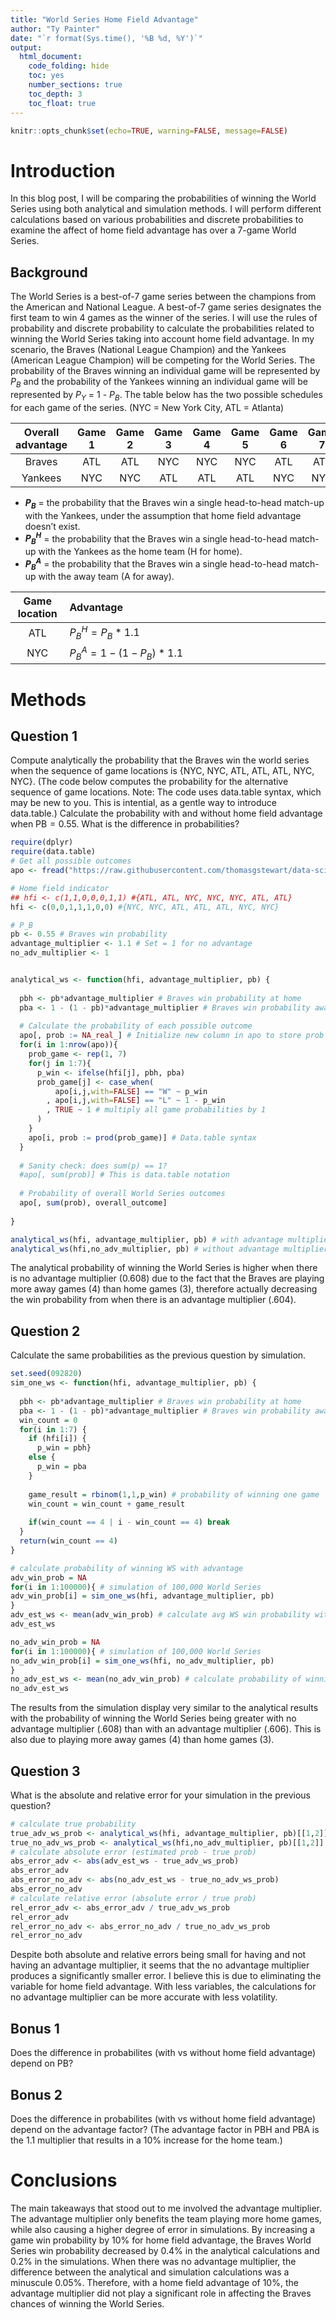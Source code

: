 ```yaml
---
title: "World Series Home Field Advantage"
author: "Ty Painter"
date: "`r format(Sys.time(), '%B %d, %Y')`"
output: 
  html_document: 
    code_folding: hide
    toc: yes
    number_sections: true
    toc_depth: 3
    toc_float: true
---
```

```r
knitr::opts_chunk$set(echo=TRUE, warning=FALSE, message=FALSE)
```
 
# Introduction

  In this blog post, I will be comparing the probabilities of winning the World Series using both analytical and simulation methods. I will perform different calculations based on various probabilities and discrete probabilities to examine the affect of home field advantage has over a 7-game World Series.

## Background

  The World Series is a best-of-7 game series between the champions from the American and National League. A best-of-7 game series designates the first team to win 4 games as the winner of the series. I will use the rules of probability and discrete probability to calculate the probabilities related to winning the World Series taking into account home field advantage. In my scenario, the Braves (National League Champion) and the Yankees (American League Champion) will be competing for the World Series. The probability of the Braves winning an individual game will be represented by $P_B$ and the probability of the Yankees winning an individual game will be represented by $P_Y$ = 1 - $P_B$. 
  The table below has the two possible schedules for each game of the series. (NYC = New York City, ATL = Atlanta)

| Overall advantage | Game 1 | Game 2 | Game 3 | Game 4 | Game 5 | Game 6 | Game 7 |
|:-----------------:|:------:|:------:|:------:|:------:|:------:|:------:|:------:|
|       Braves      |   ATL  |   ATL  |   NYC  |   NYC  |   NYC  |   ATL  |   ATL  |
|      Yankees      |   NYC  |   NYC  |   ATL  |   ATL  |   ATL  |   NYC  |   NYC  |

-   ***P*<sub>*B*</sub>** = the probability that the Braves win a
    single head-to-head match-up with the Yankees, under the assumption
    that home field advantage doesn’t exist.
-   ***P*<sub>*B*</sub><sup>*H*</sup>** = the probability that the
    Braves win a single head-to-head match-up with the Yankees as the
    home team (H for home).
-   ***P*<sub>*B*</sub><sup>*A*</sup>** = the probability that the Braves win a single head-to-head     match-up with the away team (A for away).

| Game location | Advantage                                                            |
|:-------------:|:---------------------------------------------------------------------|
|      ATL      | *P*<sub>*B*</sub><sup>*H*</sup> = *P*<sub>*B*</sub> \* 1.1           |
|      NYC      | *P*<sub>*B*</sub><sup>*A*</sup> = 1 − (1 − *P*<sub>*B*</sub>) \* 1.1 |

# Methods

## Question 1
Compute analytically the probability that the Braves win the world series when the sequence of game locations is {NYC, NYC, ATL, ATL, ATL, NYC, NYC}. (The code below computes the probability for the alternative sequence of game locations. Note: The code uses data.table syntax, which may be new to you. This is intential, as a gentle way to introduce data.table.) Calculate the probability with and without home field advantage when PB = 0.55. What is the difference in probabilities?
```r
require(dplyr)
require(data.table)
# Get all possible outcomes
apo <- fread("https://raw.githubusercontent.com/thomasgstewart/data-science-5620-fall-2020/master/deliverables/assets/all-possible-world-series-outcomes.csv")

# Home field indicator
## hfi <- c(1,1,0,0,0,1,1) #{ATL, ATL, NYC, NYC, NYC, ATL, ATL}
hfi <- c(0,0,1,1,1,0,0) #{NYC, NYC, ATL, ATL, ATL, NYC, NYC}

# P_B
pb <- 0.55 # Braves win probability
advantage_multiplier <- 1.1 # Set = 1 for no advantage
no_adv_multiplier <- 1


analytical_ws <- function(hfi, advantage_multiplier, pb) {
  
  pbh <- pb*advantage_multiplier # Braves win probability at home
  pba <- 1 - (1 - pb)*advantage_multiplier # Braves win probability away
  
  # Calculate the probability of each possible outcome
  apo[, prob := NA_real_] # Initialize new column in apo to store prob
  for(i in 1:nrow(apo)){
    prob_game <- rep(1, 7)
    for(j in 1:7){
      p_win <- ifelse(hfi[j], pbh, pba) 
      prob_game[j] <- case_when(
          apo[i,j,with=FALSE] == "W" ~ p_win
        , apo[i,j,with=FALSE] == "L" ~ 1 - p_win
        , TRUE ~ 1 # multiply all game probabilities by 1
      )
    }
    apo[i, prob := prod(prob_game)] # Data.table syntax
  }
  
  # Sanity check: does sum(p) == 1?
  #apo[, sum(prob)] # This is data.table notation
  
  # Probability of overall World Series outcomes
  apo[, sum(prob), overall_outcome]
  
}

analytical_ws(hfi, advantage_multiplier, pb) # with advantage multiplier
analytical_ws(hfi,no_adv_multiplier, pb) # without advantage multiplier
```
The analytical probability of winning the World Series is higher when there is no advantage multiplier (0.608) due to the fact that the Braves are playing more away games (4) than home games (3), therefore actually decreasing the win probability from when there is an advantage multiplier (.604).

## Question 2 
Calculate the same probabilities as the previous question by simulation.
```r
set.seed(092820)
sim_one_ws <- function(hfi, advantage_multiplier, pb) {
  
  pbh <- pb*advantage_multiplier # Braves win probability at home
  pba <- 1 - (1 - pb)*advantage_multiplier # Braves win probability away
  win_count = 0
  for(i in 1:7) {
    if (hfi[i]) {
      p_win = pbh}
    else {
      p_win = pba
    }
    
    game_result = rbinom(1,1,p_win) # probability of winning one game
    win_count = win_count + game_result
    
    if(win_count == 4 | i - win_count == 4) break
  }
  return(win_count == 4)
}

# calculate probability of winning WS with advantage
adv_win_prob = NA
for(i in 1:100000){ # simulation of 100,000 World Series
adv_win_prob[i] = sim_one_ws(hfi, advantage_multiplier, pb)
}
adv_est_ws <- mean(adv_win_prob) # calculate avg WS win probability with advantage
adv_est_ws

no_adv_win_prob = NA
for(i in 1:100000){ # simulation of 100,000 World Series
no_adv_win_prob[i] = sim_one_ws(hfi, no_adv_multiplier, pb)
}
no_adv_est_ws <- mean(no_adv_win_prob) # calculate probability of winning WS with no advantage
no_adv_est_ws
```
  The results from the simulation display very similar to the analytical results with the probability of winning the World Series being greater with no advantage multiplier (.608) than with an advantage multiplier (.606). This is also due to playing more away games (4) than home games (3).

## Question 3 
What is the absolute and relative error for your simulation in the previous question?
```r
# calculate true probability
true_adv_ws_prob <- analytical_ws(hfi, advantage_multiplier, pb)[[1,2]]
true_no_adv_ws_prob <- analytical_ws(hfi,no_adv_multiplier, pb)[[1,2]]
# calculate absolute error (estimated prob - true prob)
abs_error_adv <- abs(adv_est_ws - true_adv_ws_prob)
abs_error_adv
abs_error_no_adv <- abs(no_adv_est_ws - true_no_adv_ws_prob)
abs_error_no_adv
# calculate relative error (absolute error / true prob)
rel_error_adv <- abs_error_adv / true_adv_ws_prob
rel_error_adv
rel_error_no_adv <- abs_error_no_adv / true_no_adv_ws_prob
rel_error_no_adv
```
  Despite both absolute and relative errors being small for having and not having an advantage multiplier, it seems that the no advantage multiplier produces a significantly smaller error. I believe this is due to eliminating the variable for home field advantage. With less variables, the calculations for no advantage multiplier can be more accurate with less volatility. 

## Bonus 1 
Does the difference in probabilites (with vs without home field advantage) depend on PB?

## Bonus 2 
Does the difference in probabilites (with vs without home field advantage) depend on the advantage factor? (The advantage factor in PBH and PBA is the 1.1 multiplier that results in a 10% increase for the home team.)


# Conclusions

 The main takeaways that stood out to me involved the advantage multiplier. The advantage multiplier only benefits the team playing more home games, while also causing a higher degree of error in simulations. By increasing a game win probability by 10% for home field advantage, the Braves World Series win probability decreased by 0.4% in the analytical calculations and 0.2% in the simulations. When there was no advantage multiplier, the difference between the analytical and simulation calculations was a minuscule 0.05%. Therefore, with a home field advantage of 10%, the advantage multiplier did not play a significant role in affecting the Braves chances of winning the World Series. 
 